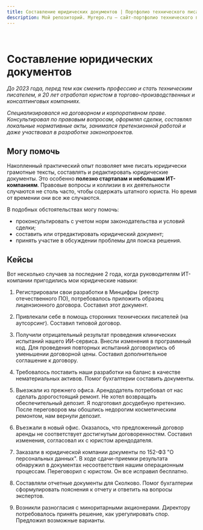 ```yaml
---
title: Составление юридических документов | Портфолио технического писателя
description: Мой репозиторий. Myrepo.ru – сайт-портфолио технического писателя
---
```


<br />

# Составление юридических документов

*До 2023 года, перед тем как сменить профессию и стать техническим писателем, я 20 лет отработал юристом в торгово-производственных и консалтинговых компаниях.*

*Специализировался на договорном и корпоративном праве. Консультировал по правовым вопросам, оформлял сделки, составлял локальные нормативные акты, занимался претензионной работой и даже участвовал в разработке законопроектов.*

## Могу помочь

Накопленный практический опыт позволяет мне писать юридически грамотные тексты, составлять и редактировать юридические документы. Это особенно **полезно стартапам и небольшим ИТ-компаниям**. Правовые вопросы и коллизии в их деятельности случаются не столь часто, чтобы содержать штатного юриста. Но время от времении они все же случаются. 

В подобных обстоятельствах могу помочь:

- проконсультировать с учетом норм законодательства и условий сделки;
- составить или отредактировать юридический документ;
- принять участие в обсуждении проблемы для поиска решения.

## Кейсы

Вот несколько случаев за последние 2 года, когда руководителям ИТ-компании пригодились мои юридические навыки:

1. Регистрировали свои разработки в Минцифры (реестр отечественного ПО), потребовалось приложить образец лицензионного договора. Составил этот документ.

2. Привлекали себе в помощь сторонних технических писателей (на аутсорсинг). Составил типовой договор.

3. Получили отрицательный результат проведения клинических испытаний нашего ИИ-сервиса. Внесли изменения в программный код. Для проведения повторных испытаний договорились об уменьшении договорной цены. Составил дополнительное соглашение к договору.

4. Требовалось поставить наши разработки на баланс в качестве нематериальных активов. Помог бухгалтерии составить документы.

6. Выезжали из прежнего офиса. Арендодатель потребовал от нас сделать дорогостоящий ремонт. Не хотел возвращать обеспечительный депозит. Я подготовил досудебную претензию. После переговоров мы обошлись недорогим косметическим ремонтом, нам вернули депозит.

6. Въезжали в новый офис. Оказалось, что предложенный договор аренды не соответствует достигнутым договоренностям. Составил изменения, согласовал их с юристом арендодателя.

7. Заказали в юридической компании документы по 152-ФЗ "О персональных данных". В ходе сдачи-приемки результата обнаружил в документах несоответствия нашим операционным процессам. Переговорил с юристом. Он все исправил бесплатно.

8. Составляли отчетные документы для Сколково. Помог бухгалтерии сформулировать пояснения к отчету и ответить на вопросы экспертов.

9. Возникли разногласия с миноритарными акционерами. Директору потребовалось принять решение, как урегулировать спор. Предложил возможные варианты.
